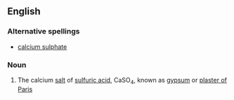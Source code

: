 ==English==

===Alternative spellings===
*[[calcium sulphate]]

===Noun===
{{wikipedia}}
{{en-noun|sg=[[calcium]] [[sulfate]]|-}}

#{{inorganic compound}} The calcium [[salt]] of [[sulfuric acid]], CaSO<sub>4</sub>, known as [[gypsum]] or [[plaster of Paris]]